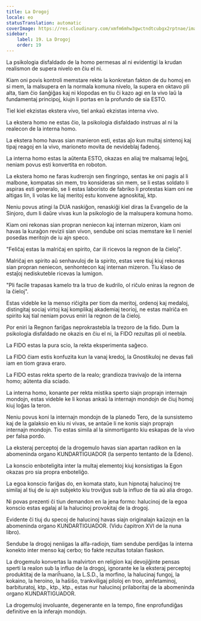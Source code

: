 ```yaml
---
title: La Drogoj
locale: eo
statusTranslation: automatic
coverImage: https://res.cloudinary.com/xmfm6mhw3gwctndtcubgx2rptnae/image/upload/v1741354419/small_cover_la_gran_rebelion_28716e29d2.webp
sidebar:
    label: 19. La Drogoj
    order: 19
---
```

La psikologia disfaldado de la homo permesas al ni evidentigi la krudan realismon de supera nivelo en ĉiu el ni.

Kiam oni povis kontroli memstare rekte la konkretan fakton de du homoj en si mem, la malsupera en la normala komuna nivelo, la supera en oktavo pli alta, tiam ĉio ŝanĝiĝas kaj ni klopodas en tiu ĉi kazo agi en la vivo laŭ la fundamentaj principoj, kiujn li portas en la profundo de sia ESTO.

Tiel kiel ekzistas ekstera vivo, tiel ankaŭ ekzistas interna vivo.

La ekstera homo ne estas ĉio, la psikologia disfaldado instruas al ni la realecon de la interna homo.

La ekstera homo havas sian manieron esti, estas aĵo kun multaj sintenoj kaj tipaj reagoj en la vivo, marioneto movita de nevideblaj fadenoj.

La interna homo estas la aŭtenta ESTO, okazas en aliaj tre malsamaj leĝoj, neniam povus esti konvertita en roboton.

La ekstera homo ne faras kudrerojn sen fingringo, sentas ke oni pagis al li malbone, kompatas sin mem, tro konsideras sin mem, se li estas soldato li aspiras esti generalo, se li estas laboristo de fabriko li protestas kiam oni ne altigas lin, li volas ke liaj meritoj estu konvene agnoskitaj, ktp.

Neniu povus atingi la DUA naskiĝon, renaskiĝi kiel diras la Evangelio de la Sinjoro, dum li daŭre vivas kun la psikologio de la malsupera komuna homo.

Kiam oni rekonas sian propran neniecon kaj internan mizeron, kiam oni havas la kuraĝon revizii sian vivon, sendube oni scias memstare ke li neniel posedas meritojn de iu ajn speco.

"Feliĉaj estas la malriĉaj en spirito, ĉar ili ricevos la regnon de la ĉieloj".

Malriĉaj en spirito aŭ senhavuloj de la spirito, estas vere tiuj kiuj rekonas sian propran neniecon, senhontecon kaj internan mizeron. Tiu klaso de estaĵoj nediskuteble ricevas la lumigon.

"Pli facile trapasas kamelo tra la truo de kudrilo, ol riĉulo eniras la regnon de la ĉieloj".

Estas videble ke la menso riĉigita per tiom da meritoj, ordenoj kaj medaloj, distingitaj sociaj virtoj kaj komplikaj akademiaj teorioj, ne estas malriĉa en spirito kaj tial neniam povus eniri la regnon de la ĉieloj.

Por eniri la Regnon fariĝas neprokrastebla la trezoro de la fido. Dum la psikologia disfaldado ne okazis en ĉiu el ni, la FIDO rezultas pli ol neebla.

La FIDO estas la pura scio, la rekta eksperimenta saĝeco.

La FIDO ĉiam estis konfuzita kun la vanaj kredoj, la Gnostikuloj ne devas fali iam en tiom grava eraro.

La FIDO estas rekta sperto de la realo; grandioza travivaĵo de la interna homo; aŭtenta dia sciado.

La interna homo, konante per rekta mistika sperto siajn proprajn internajn mondojn, estas videble ke li konas ankaŭ la internajn mondojn de ĉiuj homoj kiuj loĝas la teron.

Neniu povus koni la internajn mondojn de la planedo Tero, de la sunsistemo kaj de la galaksio en kiu ni vivas, se antaŭe li ne konis siajn proprajn internajn mondojn. Tio estas simila al la sinmortiganto kiu eskapas de la vivo per falsa pordo.

La eksteraj perceptoj de la drogemulo havas sian apartan radikon en la abomeninda organo KUNDARTIGUADOR (la serpento tentanto de la Edeno).

La konscio enboteligita inter la multaj elementoj kiuj konsistigas la Egon okazas pro sia propra enboteliĝo.

La egoa konscio fariĝas do, en komata stato, kun hipnotaj halucinoj tre similaj al tiuj de iu ajn subjekto kiu troviĝus sub la influo de tia aŭ alia drogo.

Ni povas prezenti ĉi tiun demandon en la jena formo: halucinoj de la egoa konscio estas egalaj al la halucinoj provokitaj de la drogoj.

Evidente ĉi tiuj du specoj de halucinoj havas siajn originalajn kaŭzojn en la abomeninda organo KUNDARTIGUADOR. (Vidu ĉapitron XVI de la nuna libro).

Sendube la drogoj neniigas la alfa-radiojn, tiam sendube perdiĝas la interna konekto inter menso kaj cerbo; tio fakte rezultas totalan fiaskon.

La drogemulo konvertas la malvirton en religion kaj devojiĝinte pensas sperti la realon sub la influo de la drogoj, ignorante ke la eksteraj perceptoj produktitaj de la mariĥuano, la L.S.D., la morfino, la halucinaj fungoj, la kokaino, la heroino, la haŝiŝo, trankviligaj piloloj en troo, amfetaminoj, barbituratoj, ktp., ktp., ktp., estas nur halucinoj prilaboritaj de la abomeninda organo KUNDARTIGUADOR.

La drogemuloj involuante, degenerante en la tempo, fine enprofundiĝas definitive en la inferajn mondojn.

